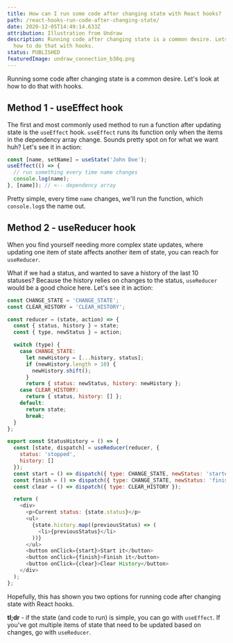 ```yaml
---
title: How can I run some code after changing state with React hooks?
path: /react-hooks-run-code-after-changing-state/
date: 2020-12-05T14:49:14.633Z
attribution: Illustration from Undraw
description: Running code after changing state is a common desire. Lets look at
  how to do that with hooks.
status: PUBLISHED
featuredImage: undraw_connection_b38q.png
---
```

Running some code after changing state is a common desire. Let's look at how to do that with hooks.

## Method 1 - useEffect hook

The first and most commonly used method to run a function after updating state is the `useEffect` hook. `useEffect` runs its function only when the items in the dependency array change. Sounds pretty spot on for what we want huh? Let's see it in action:

```js
const [name, setName] = useState('John Doe');
useEffect(() => {
  // run something every time name changes
  console.log(name);
}, [name]); // <-- dependency array
```

Pretty simple, every time `name` changes, we'll run the function, which `console.log`s the name out. 

## Method 2 - useReducer hook

When you find yourself needing more complex state updates, where updating one item of state affects another item of state, you can reach for `useReducer`.

What if we had a status, and wanted to save a history of the last 10 statuses? Because the history relies on changes to the status, `useReducer` would be a good choice here. Let's see it in action:

```js
const CHANGE_STATE = 'CHANGE_STATE';
const CLEAR_HISTORY = 'CLEAR_HISTORY';

const reducer = (state, action) => {
  const { status, history } = state;
  const { type, newStatus } = action;

  switch (type) {
    case CHANGE_STATE:
      let newHistory = [...history, status];
      if (newHistory.length > 10) {
        newHistory.shift();
      }
      return { status: newStatus, history: newHistory };
    case CLEAR_HISTORY:
      return { status, history: [] };
    default:
      return state;
      break;
  }
};

export const StatusHistory = () => {
  const [state, dispatch] = useReducer(reducer, {
    status: 'stopped',
    history: []
  });
  const start = () => dispatch({ type: CHANGE_STATE, newStatus: 'started' });
  const finish = () => dispatch({ type: CHANGE_STATE, newStatus: 'finished' });
  const clear = () => dispatch({ type: CLEAR_HISTORY });

  return (
    <div>
      <p>Current status: {state.status}</p>
      <ul>
        {state.history.map((previousStatus) => (
          <li>{previousStatus}</li>
        ))}
      </ul>
      <button onClick={start}>Start it</button>
      <button onClick={finish}>Finish it</button>
      <button onClick={clear}>Clear History</button>
    </div>
  );
};
```

Hopefully, this has shown you two options for running code after changing state with React hooks.

**tl;dr** - if the state (and code to run) is simple, you can go with `useEffect`. If you've got multiple items of state that need to be updated based on changes, go with `useReducer`. 